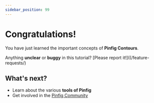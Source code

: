 ```yaml
---
sidebar_position: 99
---
```


# Congratulations!

You have just learned the important concepts of **Pinfig Contours**.

Anything **unclear** or **buggy** in this tutorial? [Please report it!]((/feature-requests/)

## What's next?

- Learn about the various **tools of Pinfig**
- Get involved in the [Pinfig Community](/community/support)
